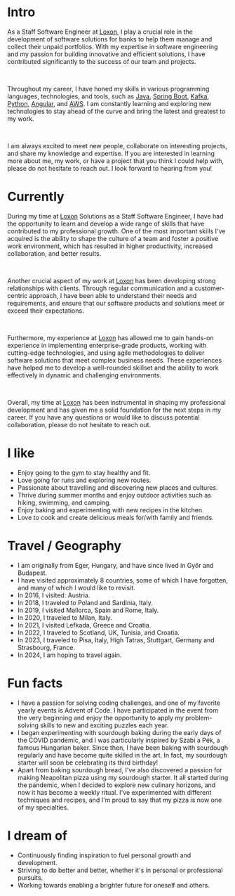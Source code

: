 # Intro

As a Staff Software Engineer at [Loxon](https://www.loxon.eu/), I play a crucial role in the development of software solutions for banks to help them
manage and collect their unpaid portfolios. With my expertise in software engineering and my passion for building innovative and efficient solutions,
I have contributed significantly to the success of our team and projects.

<br/>

Throughout my career, I have honed my skills in various programming languages, technologies, and tools, such as
[Java](https://www.oracle.com/uk/java/), [Spring Boot](https://spring.io/), [Kafka](https://kafka.apache.org/),
[Python](https://www.python.org/), [Angular](https://angular.dev/), and [AWS](https://aws.amazon.com/). I am
constantly learning and exploring new technologies to stay ahead of the curve and bring the latest and greatest to my work.

<br/>

I am always excited to meet new people, collaborate on interesting projects, and share my knowledge and expertise. If you are interested in learning
more about me, my work, or have a project that you think I could help with, please do not hesitate to reach out. I look forward to hearing from you!

# Currently

During my time at [Loxon](https://www.loxon.eu/) Solutions as a Staff Software Engineer, I have had the opportunity to learn and develop a wide range
of skills that have
contributed to my professional growth. One of the most important skills I've acquired is the ability to shape the culture of a team and foster a
positive work environment, which has resulted in higher productivity, increased collaboration, and better results.

<br/>

Another crucial aspect of my work at [Loxon](https://www.loxon.eu/) has been developing strong relationships with clients. Through regular
communication and a customer-centric
approach, I have been able to understand their needs and requirements, and ensure that our software products and solutions meet or exceed their
expectations.

<br/>

Furthermore, my experience at [Loxon](https://www.loxon.eu/) has allowed me to gain hands-on experience in implementing enterprise-grade products,
working with cutting-edge
technologies, and using agile methodologies to deliver software solutions that meet complex business needs. These experiences have helped me to
develop a well-rounded skillset and the ability to work effectively in dynamic and challenging environments.

<br/>

Overall, my time at [Loxon](https://www.loxon.eu/) has been instrumental in shaping my professional development and has given me a solid foundation
for the next steps in my
career. If you have any questions or would like to discuss potential collaboration, please do not hesitate to reach out.

# I like

- Enjoy going to the gym to stay healthy and fit.
- Love going for runs and exploring new routes.
- Passionate about travelling and discovering new places and cultures.
- Thrive during summer months and enjoy outdoor activities such as hiking, swimming, and camping.
- Enjoy baking and experimenting with new recipes in the kitchen.
- Love to cook and create delicious meals for/with family and friends.

# Travel / Geography

- I am originally from Eger, Hungary, and have since lived in Győr and Budapest.
- I have visited approximately 8 countries, some of which I have forgotten, and many of which I would like to revisit.
- In 2016, I visited: Austria.
- In 2018, I traveled to Poland and Sardinia, Italy.
- In 2019, I visited Mallorca, Spain and Rome, Italy.
- In 2020, I traveled to Milan, Italy.
- In 2021, I visited Lefkada, Greece and Croatia.
- In 2022, I traveled to Scotland, UK, Tunisia, and Croatia.
- In 2023, I traveled to Pisa, Italy, High Tatras, Stuttgart, Germany and Strasbourg, France.
- In 2024, I am hoping to travel again.

# Fun facts

- I have a passion for solving coding challenges, and one of my favorite yearly events is Advent of Code. I have participated in the event from the
  very beginning and enjoy the opportunity to apply my problem-solving skills to new and exciting puzzles each year.
- I began experimenting with sourdough baking during the early days of the COVID pandemic, and I was particularly inspired by Szabi a Pék, a famous
  Hungarian baker. Since then, I have been baking with sourdough regularly and have become quite skilled in the art. In fact, my sourdough starter
  will soon be celebrating its third birthday!
- Apart from baking sourdough bread, I've also discovered a passion for making Neapolitan pizza using my sourdough starter. It all started during the
  pandemic, when I decided to explore new culinary horizons, and now it has become a weekly ritual. I've experimented with different techniques and
  recipes, and I'm proud to say that my pizza is now one of my specialties.

# I dream of

- Continuously finding inspiration to fuel personal growth and development.
- Striving to do better and better, whether it's in personal or professional pursuits.
- Working towards enabling a brighter future for oneself and others.
